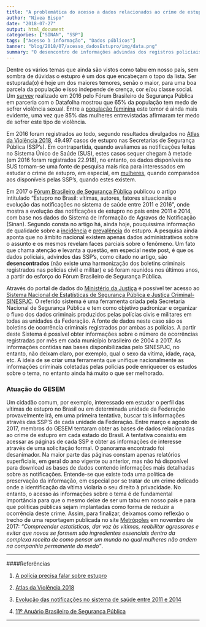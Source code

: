 ```yaml
---
title: "A problemática do acesso a dados relacionados ao crime de estupro no Brasil "
author: "Nívea Bispo"
date: "2018-07-27"
output: html_document
categories: ["SINAN", "SSP"]
tags: ["Acesso à informação", "Dados públicos"]
banner: "blog/2018/07/acesso_dadosEstupro/img/data.png"
summary: "O desencontro de informações advindas dos registros policiais e do SUS torna-se um percalço na tentativa de se estudar as nuances relacionadas às ocorrências ou notificações de estupro no Brasil. Um impacto disso é um possível aumento da subnotificação, uma vez que estas fontes de dados não 'conversam' entre si e, portanto, precisam ser analisadas separadamente. Neste post objetivamos fomentar a discussão sobre toda problemática em torno da aquisição de informações sobre os casos de estupro notificados no Brasil nas diferentes fontes existentes, em especial, nas SSP’s."
---
```


Dentre os vários temas que ainda são vistos como tabu em nosso país, sem sombra de dúvidas o estupro é um dos que encabeçam o topo da lista.  Ser estuprada(o) é hoje um dos maiores temores,  senão o maior, para uma boa parcela da população e isso independe de crença, cor e/ou classe social.  Um [survey](http://www.forumseguranca.org.br/wp-content/uploads/2017/01/FBSP_Policia_precisa_falar_estupro_2016.pdf) realizado em 2016 pelo Fórum Brasileiro de Segurança Pública em parceria com o Datafolha mostrou que 65% da população tem medo de sofrer violência sexual.  Entre a [população feminina](https://stats4good.github.io/gesem/blog/2018/03/estupro_mulheres/) este temor é ainda mais evidente, uma vez que 85% das mulheres entrevistadas afirmaram ter medo de sofrer este tipo de violência. 

Em 2016 foram registrados ao todo, segundo resultados divulgados no [Atlas da Violência 2018](http://www.forumseguranca.org.br/wp-content/uploads/2018/06/FBSP_Atlas_da_Violencia_2018_Relatorio.pdf), 49.497 casos de estupro nas Secretarias de Segurança Pública (SSP’s). Em contrapartida, quando avaliamos as notificações feitas no Sistema Único de Saúde (SUS), estes casos sequer chegam à metade (em 2016 foram registrados  22.918), no entanto, os dados disponíveis no SUS tornam-se uma fonte de pesquisa mais rica para interessados em estudar o crime de estupro, em especial, em [mulheres](https://stats4good.github.io/gesem/blog/2018/03/estupro_mulheres/), quando comparados aos disponíveis pelas SSP's, quando estes existem. 

Em 2017 o [Fórum Brasileiro de Segurança Pública](http://www.forumseguranca.org.br/publicacoes/estupro-no-brasil-vitimas-autores-fatores-situacionais-e-evolucao-das-notificacoes-no-sistema-de-saude-entre-2011-e-2014/ ) publicou o artigo intitulado “Estupro no Brasil: vítimas, autores, fatores situacionais e evolução das notificações no sistema de saúde entre 2011 e 2016”, onde mostra  a evolução das notificações de estupro no país entre 2011 e 2014, com base  nos dados do Sistema de Informação de Agravos de Notificação (Sinan). Segundo consta no artigo há, ainda hoje, pouquíssima informação de qualidade sobre a [incidência](http://portalses.saude.sc.gov.br/arquivos/sala_de_leitura/saude_e_cidadania/ed_07/03_02_02.html) e [prevalência](http://portalses.saude.sc.gov.br/arquivos/sala_de_leitura/saude_e_cidadania/ed_07/03_02_03.html) do estupro.  A pesquisa ainda aponta que no âmbito nacional existem apenas dados administrativos sobre o assunto e os mesmos revelam faces parciais sobre o fenômeno. Um fato que chama atenção e levanta a questão, em especial neste post, é que os dados policiais, advindos das SSP’s, como citado no artigo, são **desencontrados** (não existe uma harmonização dos boletins criminais registrados nas polícias civil e militar) e só foram reunidos nos últimos anos, a partir do esforço do Fórum Brasileiro de Segurança Pública.

Através do portal de dados do [Ministério da Justiça](http://dados.mj.gov.br) é possível ter acesso ao [Sistema Nacional de Estatísticas de Segurança Pública e Justiça Criminal-SINESPJC](http://dados.mj.gov.br/dataset/sistema-nacional-de-estatisticas-de-seguranca-publica ). O referido sistema é uma ferramenta criada pela Secretaria Nacional de Segurança Pública e tem como objetivo padronizar e organizar o fluxo dos dados criminais produzidos pelas polícias civis e militares em todas as unidades da Federação. A fonte de dados neste caso são os boletins de ocorrência criminais registrados por ambas as polícias.  A partir deste Sistema é possível obter informações sobre o número de ocorrências registradas por mês em cada município brasileiro de 2004 a 2017.  As informações contidas nas bases disponibilizadas pelo SINESPJC, no entanto, não deixam claro, por exemplo, qual o sexo da vítima, idade, raça, etc. A ideia de se criar uma ferramenta que unifique nacionalmente as informações criminais coletadas pelas polícias pode enriquecer os estudos sobre o tema, no entanto ainda há muito o que ser melhorado. 


### Atuação do GESEM ###

Um cidadão comum, por exemplo, interessado em estudar o perfil das vítimas de estupro no Brasil ou em determinada unidade da Federação provavelmente irá, em uma primeira tentativa, buscar tais informações através das SSP'S de cada unidade da Federação. Entre março e agosto de 2017, membros do GESEM tentaram obter as bases de dados relacionadas ao crime de estupro em cada estado do Brasil. A tentativa consistiu em acessar as páginas de cada SSP e obter as informações de interesse através de uma solicitação formal. O panorama encontrado foi desanimador. Na maior parte das páginas constam apenas relatórios superficiais, em geral do ano vigente ou anterior, mas não há disponível para download as bases de dados contendo informações mais detalhadas sobre as notificações. 
Entende-se que existe toda uma política de preservação da informação, em especial por se tratar de um crime delicado onde a identificação da vítima violaria o seu direito à privacidade. No entanto, o acesso às informações sobre o tema é de fundamental importância para que o mesmo deixe de ser um tabu em nosso país e para que políticas públicas sejam implantadas como forma de reduzir a ocorrência deste crime.  Assim, para finalizar, deixamos como reflexão o trecho de uma reportagem publicada no site [Metrópoles](https://www.metropoles.com/materias-especiais/estupro-no-brasil-99-dos-crimes-ficam-impunes-no-pais) em novembro de 2017: *"Compreender estatísticas, dar voz às vítimas, reabilitar agressores e evitar que novos se formem são ingredientes essenciais dentro da complexa receita de como pensar um mundo no qual mulheres não andem na companhia permanente do medo"*.  

***

####Referências

1. [A polícia precisa falar sobre estupro][link_policia]

2. [Atlas da Violência 2018][link_atlas]

3. [Evolução das notificações no sistema de saúde entre 2011 e 2014][link_evolucao]

4. [11º Anuário Brasileiro de Segurança Pública][link_anuario]

***
[link_policia]:<http://www.forumseguranca.org.br/wp-content/uploads/2017/01/FBSP_Policia_precisa_falar_estupro_2016.pdf>
[link_atlas]:<http://www.forumseguranca.org.br/wp-content/uploads/2018/06/FBSP_Atlas_da_Violencia_2018_Relatorio.pdf>
[link_evolucao]:<http://www.forumseguranca.org.br/publicacoes/estupro-no-brasil-vitimas-autores-fatores-situacionais-e-evolucao-das-notificacoes-no-sistema-de-saude-entre-2011-e-2014/>
[link_anuario]:<http://www.forumseguranca.org.br/publicacoes/11o-anuario-brasileiro-de-seguranca-publica/>



